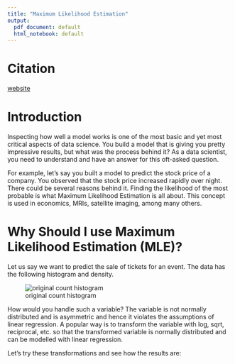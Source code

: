 ```yaml
---
title: "Maximum Likelihood Estimation"
output:
  pdf_document: default
  html_notebook: default
---
```


# Citation

[website](https://www.analyticsvidhya.com/blog/2018/07/introductory-guide-maximum-likelihood-estimation-case-study-r/)

# Introduction

Inspecting how well a model works is one of the most basic and yet most critical aspects of data science. You build a model that is giving you pretty impressive results, but what was the process behind it? As a data scientist, you need to understand and have an answer for this oft-asked question.

For example, let's say you built a model to predict the stock price of a company. You observed that the stock price increased rapidly over night. There could be several reasons behind it. Finding the likelihood of the most probable is what Maximum Likelihood Estimation is all about. This concept is used in economics, MRIs, satellite imaging, among many others.

# Why Should I use Maximum Likelihood Estimation (MLE)?

Let us say we want to predict the sale of tickets for an event. The data has the following histogram and density.

![original count histogram](../images/mle/image10.jpg)

How would you handle such a variable? The variable is not normally distributed and is asymmetric and hence it violates the assumptions of linear regression. A popular way is to transform the variable with log, sqrt, reciprocal, etc. so that the transformed variable is normally distributed and can be modelled with linear regression.

Let's try these transformations and see how the results are:


